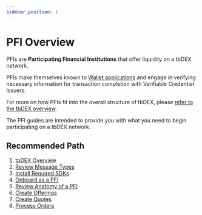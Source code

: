 ```yaml
---
sidebar_position: 1
---
```



# PFI Overview

PFIs are **Participating Financial Institutions** that offer liquidity on a tbDEX network.

PFIs make themselves known to [Wallet applications](/docs/tbdex/wallet/overview) and engage in verifying necessary information for transaction completion with <Web5Url to="/verifiable-credentials/what-are-vcs">Verifiable Credential</Web5Url> Issuers.

For more on how PFIs fit into the overall structure of tbDEX, please [refer to the tbDEX overview](/docs/tbdex/#example-scenario).

The PFI guides are intended to provide you with what you need to begin participating on a tbDEX network.

## Recommended Path

1. [tbDEX Overview](/docs/tbdex/)
2. [Review Message Types](/docs/tbdex/message-types)
3. [Install Required SDKs](/docs/tbdex/pfi/required-sdks)
4. [Onboard as a PFI](/docs/tbdex/pfi/onboarding)
5. [Review Anatomy of a PFI](/docs/tbdex/pfi/anatomy-of-a-pfi)
6. [Create Offerings](/docs/tbdex/pfi/creating-offerings)
7. [Create Quotes](/docs/tbdex/pfi/creating-quotes)
8. [Process Orders](/docs/tbdex/pfi/processing-orders)
